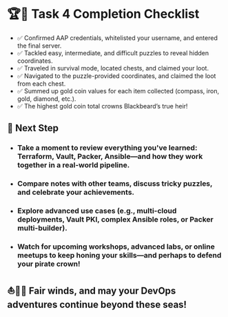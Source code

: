 # 🏆🎉 Task 4 Completion Checklist
* ✅ Confirmed AAP credentials, whitelisted your username, and entered the final server.
* ✅ Tackled easy, intermediate, and difficult puzzles to reveal hidden coordinates.
* ✅ Traveled in survival mode, located chests, and claimed your loot.
* ✅ Navigated to the puzzle-provided coordinates, and claimed the loot from each chest.
* ✅ Summed up gold coin values for each item collected (compass, iron, gold, diamond, etc.).
* ✅ The highest gold coin total crowns Blackbeard’s true heir!


## 📌 Next Step
* ### Take a moment to review everything you've learned: Terraform, Vault, Packer, Ansible—and how they work together in a real-world pipeline.
* ### Compare notes with other teams, discuss tricky puzzles, and celebrate your achievements.
* ### Explore advanced use cases (e.g., multi-cloud deployments, Vault PKI, complex Ansible roles, or Packer multi-builder).
* ### Watch for upcoming workshops, advanced labs, or online meetups to keep honing your skills—and perhaps to defend your pirate crown!

## ⛵🏴‍☠️ Fair winds, and may your DevOps adventures continue beyond these seas!
